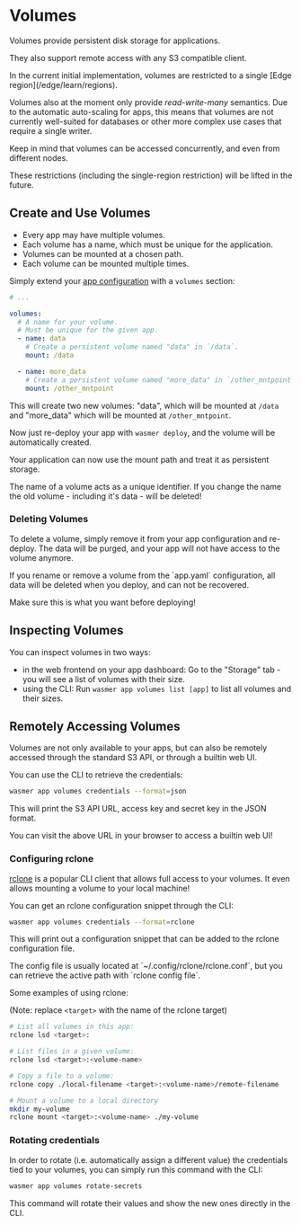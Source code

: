 
# Volumes

Volumes provide persistent disk storage for applications.

They also support remote access with any S3 compatible client.


<Callout type="warning">
In the current initial implementation, volumes are restricted to a single
[Edge region](/edge/learn/regions).

Volumes also at the moment only provide *read-write-many* semantics.
Due to the automatic auto-scaling for apps, this means that volumes are not currently
well-suited for databases or other more complex use cases that require a single writer.

Keep in mind that volumes can be accessed concurrently, and even from different
nodes.

These restrictions (including the single-region restriction) will be lifted
in the future.
</Callout>

## Create and Use Volumes 

* Every app may have multiple volumes.
* Each volume has a name, which must be unique for the application.
* Volumes can be mounted at a chosen path.
* Each volume can be mounted multiple times.

Simply extend your [app configuration](/edge/configuration) with a `volumes`
section:

```yaml filename="app.yaml" copy
# ...

volumes:
  # A name for your volume.
  # Must be unique for the given app.
  - name: data
    # Create a persistent volume named "data" in `/data`.
    mount: /data

  - name: more_data
    # Create a persistent volume named "more_data" in `/other_mntpoint`.
    mount: /other_mntpoint
```

This will create two new volumes: "data", which will be mounted at `/data` and "more_data" which will be mounted at `/other_mntpoint`.

Now just re-deploy your app with `wasmer deploy`, and the volume will be automatically created.

Your application can now use the mount path and treat it as persistent storage.

<Callout type="warning">
The name of a volume acts as a unique identifier.
If you change the name the old volume - including it's data - will be deleted!
</Callout>

### Deleting Volumes

To delete a volume, simply remove it from your app configuration and re-deploy.
The data will be purged, and your app will not have access to the volume anymore.

<Callout type="warning">
If you rename or remove a volume from the `app.yaml` configuration,
all data will be deleted when you deploy, and can not be recovered.

Make sure this is what you want before deploying!
</Callout>

## Inspecting Volumes

You can inspect volumes in two ways:

* in the web frontend on your app dashboard:
  Go to the "Storage" tab - you will see a list of volumes with their size.
* using the CLI:
  Run `wasmer app volumes list [app]` to list all volumes and their sizes.

## Remotely Accessing Volumes

Volumes are not only available to your apps, but can also be remotely accessed
through the standard S3 API, or through a builtin web UI.

You can use the CLI to retrieve the credentials:

```bash
wasmer app volumes credentials --format=json
```

This will print the S3 API URL, access key and secret key in the JSON format.


<Callout type="info">
You can visit the above URL in your browser to access a builtin web UI!
</Callout>

### Configuring rclone

[rclone](https://rclone.org/) is a popular CLI client that allows full access
to your volumes. It even allows mounting a volume to your local machine!

You can get an rclone configuration snippet through the CLI:

```bash
wasmer app volumes credentials --format=rclone
```

This will print out a configuration snippet that can be added to the rclone
configuration file.

<Callout type="info">
The config file is usually located at `~/.config/rclone/rclone.conf`, but you
can retrieve the active path with `rclone config file`.
</Callout>


Some examples of using rclone:

(Note: replace `<target>` with the name of the rclone target)

```bash
# List all volumes in this app:
rclone lsd <target>:

# List files in a given volume:
rclone lsd <target>:<volume-name>

# Copy a file to a volume:
rclone copy ./local-filename <target>:<volume-name>/remote-filename

# Mount a volume to a local directory
mkdir my-volume
rclone mount <target>:<volume-name> ./my-volume
```

### Rotating credentials
In order to rotate (i.e. automatically assign a different value) the credentials tied to your volumes, 
you can simply run this command with the CLI: 

```bash
wasmer app volumes rotate-secrets 
```

This command will rotate their values and show the new ones directly in the CLI. 
